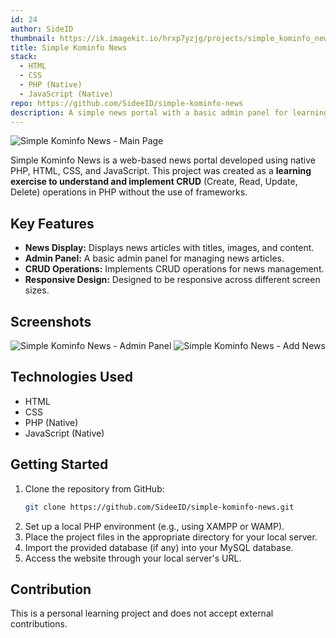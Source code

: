 ```yaml
---
id: 24
author: SideID
thumbnail: https://ik.imagekit.io/hrxp7yzjg/projects/simple_kominfo_news_1.png?updatedAt=1741617097883
title: Simple Kominfo News
stack:
  - HTML
  - CSS
  - PHP (Native)
  - JavaScript (Native)
repo: https://github.com/SideeID/simple-kominfo-news
description: A simple news portal with a basic admin panel for learning CRUD operations using native PHP.
---
```


<img
  src='https://ik.imagekit.io/hrxp7yzjg/projects/simple_kominfo_news_1.png?updatedAt=1741617097883'
  alt='Simple Kominfo News - Main Page'
  fetchPriority='high'
/>

Simple Kominfo News is a web-based news portal developed using native PHP, HTML, CSS, and JavaScript. This project was created as a **learning exercise to understand and implement CRUD** (Create, Read, Update, Delete) operations in PHP without the use of frameworks.

## Key Features

- **News Display:** Displays news articles with titles, images, and content.
- **Admin Panel:** A basic admin panel for managing news articles.
- **CRUD Operations:** Implements CRUD operations for news management.
- **Responsive Design:** Designed to be responsive across different screen sizes.

## Screenshots

<img
  src='https://ik.imagekit.io/hrxp7yzjg/projects/simple_kominfo_news_3.png?updatedAt=1741617098584'
  alt='Simple Kominfo News - Admin Panel'
/>
<img
  src='https://ik.imagekit.io/hrxp7yzjg/projects/simple_kominfo_news_2.png?updatedAt=1741617100581'
  alt='Simple Kominfo News - Add News'
/>

## Technologies Used

- HTML
- CSS
- PHP (Native)
- JavaScript (Native)

## Getting Started

1.  Clone the repository from GitHub:
    ```bash
    git clone https://github.com/SideeID/simple-kominfo-news.git
    ```
2.  Set up a local PHP environment (e.g., using XAMPP or WAMP).
3.  Place the project files in the appropriate directory for your local server.
4.  Import the provided database (if any) into your MySQL database.
5.  Access the website through your local server's URL.

## Contribution

This is a personal learning project and does not accept external contributions.
